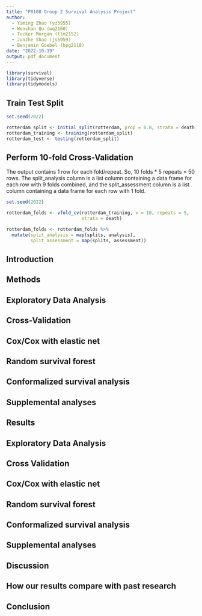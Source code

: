 ```yaml
---
title: "P8108 Group 2 Survival Analysis Project"
author: 
  - Yiming Zhao (yz3955) 
  - Wenshan Qu (wq2160)
  - Tucker Morgan (tlm2152)
  - Junzhe Shao (js5959)
  - Benjamin Goebel (bpg2118)
date: "2022-10-19"
output: pdf_document
---
```


```r
library(survival)
library(tidyverse)
library(tidymodels)
```

## Train Test Split
```r
set.seed(2022)

rotterdam_split <- initial_split(rotterdam, prop = 0.8, strata = death)
rotterdam_training <- training(rotterdam_split)
rotterdam_test <- testing(rotterdam_split)
```

## Perform 10-fold Cross-Validation  
The output contains 1 row for each fold/repeat. So, 10 folds * 5 repeats = 50
rows. The split_analysis column is a list column containing a data frame for
each row with 9 folds combined, and the split_assessment column is a list column 
containing a data frame for each row with 1 fold.
```r
set.seed(2022)

rotterdam_folds <- vfold_cv(rotterdam_training, v = 10, repeats = 5, 
                            strata = death)

rotterdam_folds <- rotterdam_folds %>%
  mutate(split_analysis = map(splits, analysis),
         split_assessment = map(splits, assessment))
```

## Introduction

## Methods

## Exploratory Data Analysis

## Cross-Validation

## Cox/Cox with elastic net

## Random survival forest

## Conformalized survival analysis

## Supplemental analyses

## Results

## Exploratory Data Analysis

## Cross Validation

## Cox/Cox with elastic net

## Random survival forest

## Conformalized survival analysis

## Supplemental analyses

## Discussion

## How our results compare with past research

## Conclusion